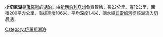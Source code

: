 '''小切尼湖'''是[[俄羅斯|俄羅斯]]的[[湖泊|湖泊]]，由[[新西伯利亞州|新西伯利亞州]]負責管轄，長22公里、寬12公里，面積200平方公里，海拔高度106米，平均深度1.4米，湖水經[[丘雷姆河|丘雷姆河]]從該湖流入[[切尼湖|切尼湖]]。

{{Russia-geo-stub}}

[[Category:俄羅斯湖泊|Category:俄羅斯湖泊]]